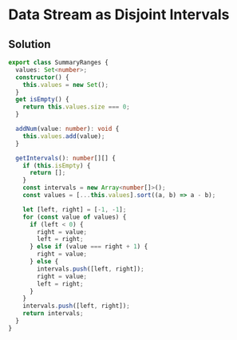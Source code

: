 # Data Stream as Disjoint Intervals

## Solution

```typescript filename="solution.ts" copy 
export class SummaryRanges {
  values: Set<number>;
  constructor() {
    this.values = new Set();
  }
  get isEmpty() {
    return this.values.size === 0;
  }

  addNum(value: number): void {
    this.values.add(value);
  }

  getIntervals(): number[][] {
    if (this.isEmpty) {
      return [];
    }
    const intervals = new Array<number[]>();
    const values = [...this.values].sort((a, b) => a - b);

    let [left, right] = [-1, -1];
    for (const value of values) {
      if (left < 0) {
        right = value;
        left = right;
      } else if (value === right + 1) {
        right = value;
      } else {
        intervals.push([left, right]);
        right = value;
        left = right;
      }
    }
    intervals.push([left, right]);
    return intervals;
  }
}
```